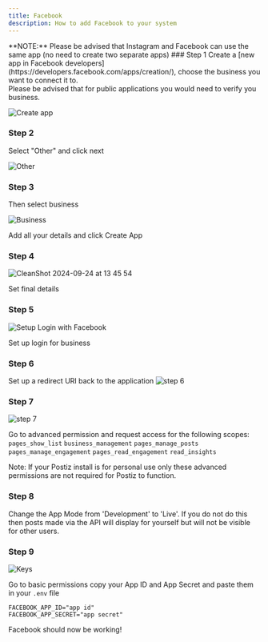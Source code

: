 ```yaml
---
title: Facebook
description: How to add Facebook to your system
---
```



<Callout type="warning">
	**NOTE:** Please be advised that Instagram and Facebook can use the same app (no need to create two separate apps)
</Callout>

<Steps>
### Step 1
Create a [new app in Facebook developers](https://developers.facebook.com/apps/creation/), choose the business you want to connect it to.<br />
Please be advised that for public applications you would need to verify you business.

![Create app](https://github.com/user-attachments/assets/e24f15a7-d9b1-48cb-8952-7a5258923b4c)

### Step 2
Select "Other" and click next

![Other](https://github.com/user-attachments/assets/9c976b82-0b73-4d1d-b3ef-cf98e4cc0c50)

### Step 3
Then select business

![Business](https://github.com/user-attachments/assets/74bde861-5441-46bb-b5b8-c5229e980237)

Add all your details and click Create App

### Step 4
![CleanShot 2024-09-24 at 13 45 54](https://github.com/user-attachments/assets/f0c03825-0f9b-4467-94a4-ab8cf6ed7e1d)

Set final details

### Step 5
![Setup Login with Facebook](https://github.com/user-attachments/assets/08d3c1d1-d498-49d1-adac-aa6248e7c10c)

Set up login for business

### Step 6
Set up a redirect URI back to the application
![step 6](https://github.com/user-attachments/assets/8bf1774b-b6fe-4ac6-aea5-97d8c8bbf5da)

<OAuth2Redirect provider = "facebook" />

### Step 7
![step 7](https://github.com/user-attachments/assets/a81aa2a3-de66-4099-906b-b78c641d1a23)

Go to advanced permission and request access for the following scopes:
`pages_show_list`
`business_management`
`pages_manage_posts`
`pages_manage_engagement`
`pages_read_engagement`
`read_insights`

Note: If your Postiz install is for personal use only these advanced permissions are not required for Postiz to function.

### Step 8
Change the App Mode from 'Development' to 'Live'. If you do not do this then posts made via the API will display for yourself but will not be visible for other users.

### Step 9
![Keys](https://github.com/user-attachments/assets/ac11f87f-4951-47f8-8344-7fbc9de942e4)

Go to basic permissions copy your App ID and App Secret and paste them in your `.env` file

```env
FACEBOOK_APP_ID="app id"
FACEBOOK_APP_SECRET="app secret"
```

Facebook should now be working!
</Steps>
